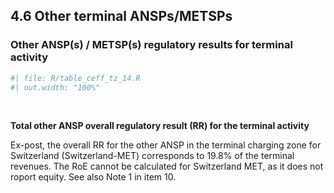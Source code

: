 ## 4.6 Other terminal ANSPs/METSPs
### Other ANSP(s) / METSP(s) regulatory results for terminal activity

```{r}
#| file: R/table_ceff_tz_14.R
#| out.width: "100%"
```
<br>

<p style = "margin-bottom: 0px;">**Total other ANSP overall regulatory result (RR) for the terminal activity**</p>
Ex-post, the overall RR for the other ANSP in the terminal charging zone for Switzerland (Switzerland-MET) corresponds to 19.8% of the terminal revenues. The RoE cannot be calculated for Switzerland MET, as it does not roport equity. See also Note 1 in item 10.